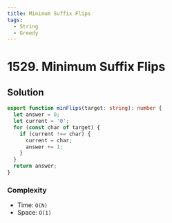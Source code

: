 ```yaml
---
title: Minimum Suffix Flips
tags:
  - String
  - Greedy
---
```


# 1529. Minimum Suffix Flips

<Badges>
  <LevelBadge level="medium" />
  <TopicBadge name="String" slug="string" />
  <TopicBadge name="Greedy" slug="greedy" />
</Badges>

## Solution

```typescript filename="solution.ts" copy
export function minFlips(target: string): number {
  let answer = 0;
  let current = '0';
  for (const char of target) {
    if (current !== char) {
      current = char;
      answer += 1;
    }
  }
  return answer;
}
```

### Complexity

- Time: `O(N)`
- Space: `O(1)`

<ProblemLink
  codingSite="leetcode"
  href="https://leetcode.com/problems/minimum-suffix-flips"
  title="Minimum Suffix Flips"
/>

